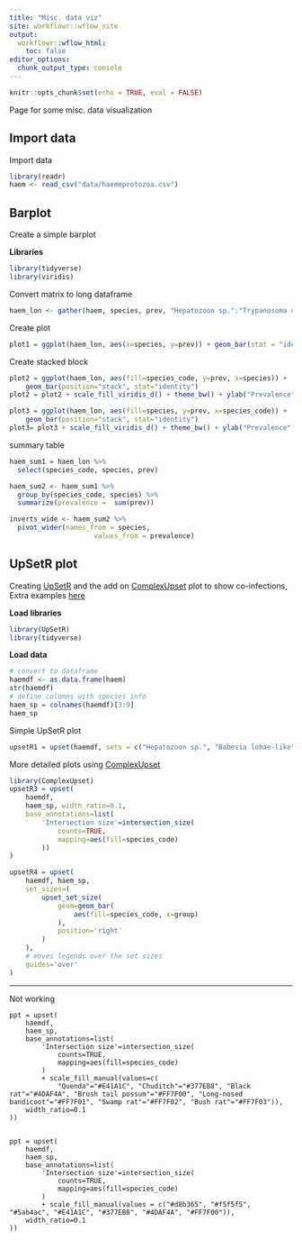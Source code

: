 ```yaml
---
title: "Misc. data viz"
site: workflowr::wflow_site
output:
  workflowr::wflow_html:
    toc: false
editor_options:
  chunk_output_type: console
---
```


```r
knitr::opts_chunk$set(echo = TRUE, eval = FALSE)
```
Page for some misc. data visualization

## Import data

Import data
```r
library(readr)
haem <- read_csv("data/haemoprotozoa.csv")
```

## Barplot

Create a simple barplot

**Libraries**
```r
library(tidyverse)
library(viridis)
```

Convert matrix to long dataframe
```r
haem_lon <- gather(haem, species, prev, "Hepatozoon sp.":"Trypanosoma cyclops-like", factor_key=TRUE)
```
Create plot
```r
plot1 = ggplot(haem_lon, aes(x=species, y=prev)) + geom_bar(stat = "identity")
```

Create stacked block
```r
plot2 = ggplot(haem_lon, aes(fill=species_code, y=prev, x=species)) + 
    geom_bar(position="stack", stat="identity")
plot2 = plot2 + scale_fill_viridis_d() + theme_bw() + ylab("Prevalence") + xlab("Haemoprotozoa species")

plot3 = ggplot(haem_lon, aes(fill=species, y=prev, x=species_code)) + 
    geom_bar(position="stack", stat="identity")
plot3= plot3 + scale_fill_viridis_d() + theme_bw() + ylab("Prevalence") + xlab("Host species")
```

summary table
```r
haem_sum1 = haem_lon %>%
  select(species_code, species, prev)

haem_sum2 <- haem_sum1 %>%
  group_by(species_code, species) %>%
  summarize(prevalence =  sum(prev))

inverts_wide <- haem_sum2 %>% 
  pivot_wider(names_from = species, 
                     values_from = prevalence)
```

## UpSetR plot

Creating [UpSetR](https://github.com/hms-dbmi/UpSetR) and the add on [ComplexUpset](https://krassowski.github.io/complex-upset/) plot to show co-infections, 
Extra examples [here](https://jokergoo.github.io/ComplexHeatmap-reference/book/upset-plot.html)

**Load libraries**

```r
library(UpSetR)
library(tidyverse)
```

**Load data**

```r
# convert to dataframe
haemdf <- as.data.frame(haem)
str(haemdf)
# define columns with species info
haem_sp = colnames(haemdf)[3:9]
haem_sp
```

Simple UpSetR plot
```r
upsetR1 = upset(haemdf, sets = c("Hepatozoon sp.", "Babesia lohae-like", "Theileria cf. peramelis", "Trypanosoma lewisi-like", "Trypanosoma noyesi", "Trypanosoma gilletti", "Trypanosoma cyclops-like"), sets.bar.color = "#7a255d")
```


More detailed plots using [ComplexUpset](https://krassowski.github.io/complex-upset/)
```r
library(ComplexUpset)
upsetR3 = upset(
    haemdf,
    haem_sp, width_ratio=0.1,
    base_annotations=list(
        'Intersection size'=intersection_size(
            counts=TRUE,
            mapping=aes(fill=species_code)
        ))
)

upsetR4 = upset(
    haemdf, haem_sp,
    set_sizes=(
        upset_set_size(
            geom=geom_bar(
                aes(fill=species_code, x=group)
            ),
            position='right'
        )
    ),
    # moves legends over the set sizes
    guides='over'
)
```

------------------------------

Not working

```
ppt = upset(
    haemdf,
    haem_sp,
    base_annotations=list(
        'Intersection size'=intersection_size(
            counts=TRUE,
            mapping=aes(fill=species_code)
        )
        + scale_fill_manual(values=c(
            "Quenda"="#E41A1C", "Chuditch"="#377EB8", "Black rat"="#4DAF4A", "Brush tail possum"="#FF7F00", "Long-nosed bandicoot"="#FF7F01", "Swamp rat"="#FF7F02", "Bush rat"="#FF7F03")),
    width_ratio=0.1
))


ppt = upset(
    haemdf,
    haem_sp,
    base_annotations=list(
        'Intersection size'=intersection_size(
            counts=TRUE,
            mapping=aes(fill=species_code)
        )
        + scale_fill_manual(values = c("#d8b365", "#f5f5f5", "#5ab4ac", "#E41A1C", "#377EB8", "#4DAF4A", "#FF7F00")),
    width_ratio=0.1
))
```
